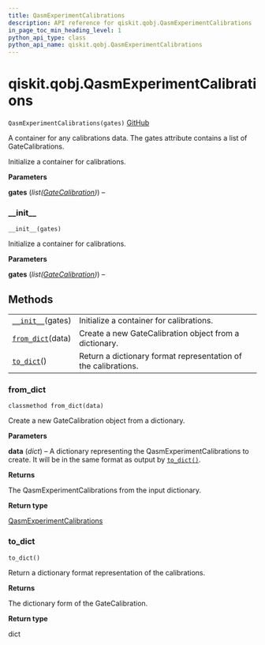 ```yaml
---
title: QasmExperimentCalibrations
description: API reference for qiskit.qobj.QasmExperimentCalibrations
in_page_toc_min_heading_level: 1
python_api_type: class
python_api_name: qiskit.qobj.QasmExperimentCalibrations
---
```


<span id="qiskit-qobj-qasmexperimentcalibrations" />

# qiskit.qobj.QasmExperimentCalibrations

<span id="qiskit.qobj.QasmExperimentCalibrations" />

`QasmExperimentCalibrations(gates)` [GitHub](https://github.com/qiskit/qiskit/tree/stable/0.16/qiskit/qobj/qasm_qobj.py "view source code")

A container for any calibrations data. The gates attribute contains a list of GateCalibrations.

Initialize a container for calibrations.

**Parameters**

**gates** (*list(*[*GateCalibration*](qiskit.qobj.GateCalibration "qiskit.qobj.GateCalibration")*)*) –

### \_\_init\_\_

<span id="qiskit.qobj.QasmExperimentCalibrations.__init__" />

`__init__(gates)`

Initialize a container for calibrations.

**Parameters**

**gates** (*list(*[*GateCalibration*](qiskit.qobj.GateCalibration "qiskit.qobj.GateCalibration")*)*) –

## Methods

|                                                                                                                           |                                                                |
| ------------------------------------------------------------------------------------------------------------------------- | -------------------------------------------------------------- |
| [`__init__`](#qiskit.qobj.QasmExperimentCalibrations.__init__ "qiskit.qobj.QasmExperimentCalibrations.__init__")(gates)   | Initialize a container for calibrations.                       |
| [`from_dict`](#qiskit.qobj.QasmExperimentCalibrations.from_dict "qiskit.qobj.QasmExperimentCalibrations.from_dict")(data) | Create a new GateCalibration object from a dictionary.         |
| [`to_dict`](#qiskit.qobj.QasmExperimentCalibrations.to_dict "qiskit.qobj.QasmExperimentCalibrations.to_dict")()           | Return a dictionary format representation of the calibrations. |

### from\_dict

<span id="qiskit.qobj.QasmExperimentCalibrations.from_dict" />

`classmethod from_dict(data)`

Create a new GateCalibration object from a dictionary.

**Parameters**

**data** (*dict*) – A dictionary representing the QasmExperimentCalibrations to create. It will be in the same format as output by [`to_dict()`](#qiskit.qobj.QasmExperimentCalibrations.to_dict "qiskit.qobj.QasmExperimentCalibrations.to_dict").

**Returns**

The QasmExperimentCalibrations from the input dictionary.

**Return type**

[QasmExperimentCalibrations](#qiskit.qobj.QasmExperimentCalibrations "qiskit.qobj.QasmExperimentCalibrations")

### to\_dict

<span id="qiskit.qobj.QasmExperimentCalibrations.to_dict" />

`to_dict()`

Return a dictionary format representation of the calibrations.

**Returns**

The dictionary form of the GateCalibration.

**Return type**

dict

